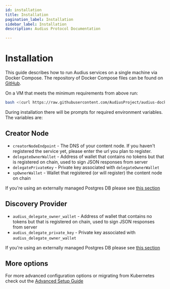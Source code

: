 ```yaml
---
id: installation
title: Installation
pagination_label: Installation
sidebar_label: Installation
description: Audius Protocol Documentation

---
```


# Installation

This guide describes how to run Audius services on a single machine via Docker Compose.
The repository of Docker Compose files can be found on [GitHub](https://github.com/AudiusProject/audius-docker-compose).

On a VM that meets the minimum requirements from above run:

```bash
bash <(curl https://raw.githubusercontent.com/AudiusProject/audius-docker-compose/main/install.sh)
```

During installation there will be prompts for required environment variables. The variables are:

## Creator Node

- `creatorNodeEndpoint` - The DNS of your content node. If you haven't registered the service yet, please enter the url you plan to register.
- `delegateOwnerWallet` - Address of wallet that contains no tokens but that is registered on chain, used to sign JSON responses from server
- `delegatePrivateKey` - Private key associated with `delegateOwnerWallet`
- `spOwnerWallet` - Wallet that registered (or will register) the content node on chain

If you're using an externally managed Postgres DB please see [this section](/token/running-a-node/setup/advanced#external-discovery-provider-postgres-instance)

## Discovery Provider

- `audius_delegate_owner_wallet` - Address of wallet that contains no tokens but that is registered on chain, used to sign JSON responses from server
- `audius_delegate_private_key` - Private key associated with `audius_delegate_owner_wallet`

If you're using an externally managed Postgres DB please see [this section](/token/running-a-node/setup/advanced#external-discovery-provider-postgres-instance)

## More options

For more advanced configuration options or migrating from Kubernetes check out the [Advanced Setup Guide](/token/running-a-node/setup/advanced)
